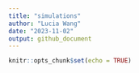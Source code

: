 ```yaml
---
title: "simulations"
author: "Lucia Wang"
date: "2023-11-02"
output: github_document
---
```


```r
knitr::opts_chunk$set(echo = TRUE)
```


